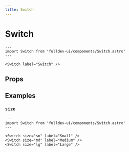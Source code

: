 ```yaml
---
title: Switch
---
```


# Switch


```astro live
---
import Switch from 'fulldev-ui/components/Switch.astro'
---

<Switch label="Switch" />
```

## Props

<PropsTable />

## Examples

### `size`

```astro live
---
import Switch from 'fulldev-ui/components/Switch.astro'
---

<Switch size="sm" label="Small" />
<Switch size="md" label="Medium" />
<Switch size="lg" label="Large" />
```
